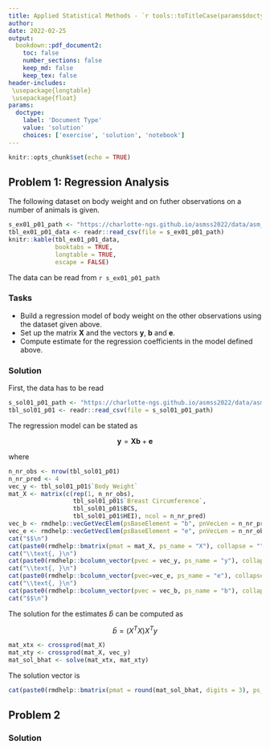 ```yaml
---
title: Applied Statistical Methods - `r tools::toTitleCase(params$doctype)` 1
author: 
date: 2022-02-25
output:
  bookdown::pdf_document2:
    toc: false
    number_sections: false
    keep_md: false
    keep_tex: false
header-includes:
 \usepackage{longtable}
 \usepackage{float}
params:
  doctype:
    label: 'Document Type'
    value: 'solution'
    choices: ['exercise', 'solution', 'notebook']
---
```



```r
knitr::opts_chunk$set(echo = TRUE)
```


## Problem 1: Regression Analysis
The following dataset on body weight and on futher observations on a number of animals is given.

```r
s_ex01_p01_path <- "https://charlotte-ngs.github.io/asmss2022/data/asm_bw_mult_reg.csv"
tbl_ex01_p01_data <- readr::read_csv(file = s_ex01_p01_path)
knitr::kable(tbl_ex01_p01_data,
             booktabs = TRUE,
             longtable = TRUE,
             escape = FALSE)
```

The data can be read from `r s_ex01_p01_path`

### Tasks

* Build a regression model of body weight on the other observations using the dataset given above.
* Set up the matrix $\mathbf{X}$ and the vectors $\mathbf{y}$, $\mathbf{b}$ and $\mathbf{e}$.
* Compute estimate for the regression coefficients in the model defined above.


<!-- your-solution-start
### Your Solution

---  your-solution-end -->


<!-- master-solution-start -->

### Solution

First, the data has to be read

```r
s_sol01_p01_path <- "https://charlotte-ngs.github.io/asmss2022/data/asm_bw_mult_reg.csv"
tbl_sol01_p01 <- readr::read_csv(file = s_sol01_p01_path)
```

The regression model can be stated as 

$$ \mathbf{y} = \mathbf{X}\mathbf{b} + \mathbf{e}$$

where 

```r
n_nr_obs <- nrow(tbl_sol01_p01)
n_nr_pred <- 4
vec_y <- tbl_sol01_p01$`Body Weight`
mat_X <- matrix(c(rep(1, n_nr_obs), 
                  tbl_sol01_p01$`Breast Circumference`, 
                  tbl_sol01_p01$BCS, 
                  tbl_sol01_p01$HEI), ncol = n_nr_pred)
vec_b <- rmdhelp::vecGetVecElem(psBaseElement = "b", pnVecLen = n_nr_pred, psResult = "latex")
vec_e <- rmdhelp::vecGetVecElem(psBaseElement = "e", pnVecLen = n_nr_obs, psResult = "latex")
cat("$$\n")
cat(paste0(rmdhelp::bmatrix(pmat = mat_X, ps_name = "X"), collapse = ""), "\n")
cat("\\text{, }\n")
cat(paste0(rmdhelp::bcolumn_vector(pvec = vec_y, ps_name = "y"), collapse = ""), "\n")
cat("\\text{, }\n")
cat(paste0(rmdhelp::bcolumn_vector(pvec=vec_e, ps_name = "e"), collapse = ""), "\n")
cat("\\text{, }\n")
cat(paste0(rmdhelp::bcolumn_vector(pvec = vec_b, ps_name = "b"), collapse = ""), "\n")
cat("$$\n")
```

The solution for the estimates $\hat{b}$ can be computed as

$$\hat{b} = (X^TX)X^Ty $$

```r
mat_xtx <- crossprod(mat_X)
mat_xty <- crossprod(mat_X, vec_y)
mat_sol_bhat <- solve(mat_xtx, mat_xty)
```

The solution vector is

```r
cat(paste0(rmdhelp::bmatrix(pmat = round(mat_sol_bhat, digits = 3), ps_name = "\\hat{b}", ps_env = "$$"), collapse = ""), "\n")
```


<!-- master-solution-end -->


## Problem 2

<!-- your-solution-start
### Your Solution

---  your-solution-end -->


<!-- master-solution-start -->

### Solution

<!-- master-solution-end -->
 
